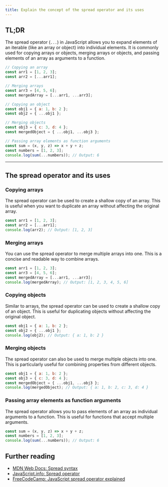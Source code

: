 ```yaml
---
title: Explain the concept of the spread operator and its uses
---
```


## TL;DR

The spread operator (`...`) in JavaScript allows you to expand elements of an iterable (like an array or object) into individual elements. It is commonly used for copying arrays or objects, merging arrays or objects, and passing elements of an array as arguments to a function.

```js
// Copying an array
const arr1 = [1, 2, 3];
const arr2 = [...arr1];

// Merging arrays
const arr3 = [4, 5, 6];
const mergedArray = [...arr1, ...arr3];

// Copying an object
const obj1 = { a: 1, b: 2 };
const obj2 = { ...obj1 };

// Merging objects
const obj3 = { c: 3, d: 4 };
const mergedObject = { ...obj1, ...obj3 };

// Passing array elements as function arguments
const sum = (x, y, z) => x + y + z;
const numbers = [1, 2, 3];
console.log(sum(...numbers)); // Output: 6
```

---

## The spread operator and its uses

### Copying arrays

The spread operator can be used to create a shallow copy of an array. This is useful when you want to duplicate an array without affecting the original array.

```js
const arr1 = [1, 2, 3];
const arr2 = [...arr1];
console.log(arr2); // Output: [1, 2, 3]
```

### Merging arrays

You can use the spread operator to merge multiple arrays into one. This is a concise and readable way to combine arrays.

```js
const arr1 = [1, 2, 3];
const arr3 = [4, 5, 6];
const mergedArray = [...arr1, ...arr3];
console.log(mergedArray); // Output: [1, 2, 3, 4, 5, 6]
```

### Copying objects

Similar to arrays, the spread operator can be used to create a shallow copy of an object. This is useful for duplicating objects without affecting the original object.

```js
const obj1 = { a: 1, b: 2 };
const obj2 = { ...obj1 };
console.log(obj2); // Output: { a: 1, b: 2 }
```

### Merging objects

The spread operator can also be used to merge multiple objects into one. This is particularly useful for combining properties from different objects.

```js
const obj1 = { a: 1, b: 2 };
const obj3 = { c: 3, d: 4 };
const mergedObject = { ...obj1, ...obj3 };
console.log(mergedObject); // Output: { a: 1, b: 2, c: 3, d: 4 }
```

### Passing array elements as function arguments

The spread operator allows you to pass elements of an array as individual arguments to a function. This is useful for functions that accept multiple arguments.

```js
const sum = (x, y, z) => x + y + z;
const numbers = [1, 2, 3];
console.log(sum(...numbers)); // Output: 6
```

## Further reading

- [MDN Web Docs: Spread syntax](https://developer.mozilla.org/en-US/docs/Web/JavaScript/Reference/Operators/Spread_syntax)
- [JavaScript.info: Spread operator](https://javascript.info/rest-parameters-spread-operator#spread-operator)
- [FreeCodeCamp: JavaScript spread operator explained](https://www.freecodecamp.org/news/javascript-spread-operator-explained/)
